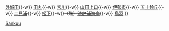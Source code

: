 {{鐵道路線
|模板名稱 = 參宮線
|名稱 = [[File:JR logo (central).svg|25px|東海旅客鐵道|link=東海旅客鐵道]] [[參宮線]]
|代表色 = #999999
|車站列表 = （[[Template:紀勢東線|名古屋、松阪方向]] ←）[[多氣站|多氣]]{{-w}} [[外城田站|外城田]]{{-w}} [[田丸站|田丸]]{{-w}} [[宮川站|宮川]]{{-w}} [[山田上口站|山田上口]]{{-w}} [[伊勢市站|伊勢市]]{{-w}} [[五十鈴丘站|五十鈴丘]]{{-w}} [[二見浦站|二見浦]]{{-w}} [[松下站|松下]]{{-w}}<s>（臨）[[池之浦海岸站|池之浦海岸]]</s>{{-w}} [[鳥羽站|鳥羽]]
}}<noinclude>
[[Category:東海旅客鐵道路線模板|Sankuu]]
</noinclude>